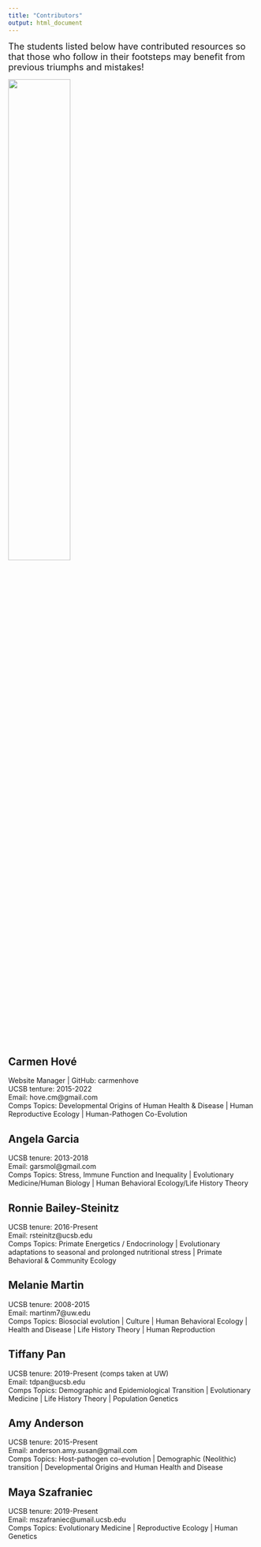 ```yaml
---
title: "Contributors"
output: html_document
---
```


<font size="4"> The students listed below have contributed resources so that those who follow in their footsteps may benefit from previous triumphs and mistakes! 
</font size="4"> 

![](images/wonder.jpg){width=50%}
<br>

## Carmen Hové
Website Manager | GitHub: carmenhove\
UCSB tenture: 2015-2022\
Email: hove.cm@gmail.com \
Comps Topics: Developmental Origins of Human Health & Disease | Human Reproductive Ecology | Human-Pathogen Co-Evolution
 
## Angela Garcia 
UCSB tenure: 2013-2018\
Email: garsmol@gmail.com\
Comps Topics: Stress, Immune Function and Inequality | Evolutionary Medicine/Human Biology | Human Behavioral Ecology/Life History Theory 

## Ronnie Bailey-Steinitz
UCSB tenure: 2016-Present\
Email: rsteinitz@ucsb.edu\
Comps Topics: Primate Energetics / Endocrinology | Evolutionary adaptations to seasonal and prolonged nutritional stress | Primate Behavioral & Community Ecology

## Melanie Martin
UCSB tenure: 2008-2015\
Email: martinm7@uw.edu\
Comps Topics: Biosocial evolution | Culture | Human Behavioral Ecology | Health and Disease | Life History Theory | Human Reproduction

## Tiffany Pan
UCSB tenure: 2019-Present (comps taken at UW)\
Email: tdpan@ucsb.edu\
Comps Topics: Demographic and Epidemiological Transition | Evolutionary Medicine | Life History Theory | Population Genetics

## Amy Anderson
UCSB tenure: 2015-Present\
Email: anderson.amy.susan@gmail.com\
Comps Topics: Host-pathogen co-evolution | Demographic (Neolithic) transition | Developmental Origins and Human Health and Disease

## Maya Szafraniec 
UCSB tenure: 2019-Present\
Email: mszafraniec@umail.ucsb.edu\
Comps Topics: Evolutionary Medicine | Reproductive Ecology | Human Genetics
